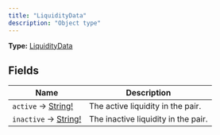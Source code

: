 ```yaml
---
title: "LiquidityData"
description: "Object type"
---
```


**Type:** [LiquidityData](/api-reference/types/liquiditydata)

## Fields

| Name | Description |
|------|-------------|
| `active` → [String!](/api-reference/types/string) | The active liquidity in the pair. |
| `inactive` → [String!](/api-reference/types/string) | The inactive liquidity in the pair. |


